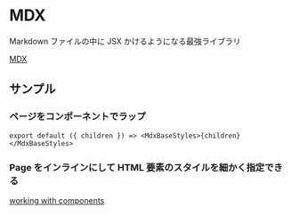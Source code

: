 
# MDX

Markdown ファイルの中に JSX かけるようになる最強ライブラリ

[MDX](https://mdxjs.com/)

## サンプル

### ページをコンポーネントでラップ

`export default ({ children }) => <MdxBaseStyles>{children}</MdxBaseStyles>`

### Page をインラインにして HTML 要素のスタイルを細かく指定できる

[working with components](https://mdxjs.com/getting-started#working-with-components)

